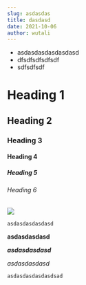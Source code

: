 ```yaml
---
slug: asdasdas
title: dasdasd
date: 2021-10-06
author: wutali
---
```

* asdasdasdasdasdasd
* dfsdfsdfsdfsdf
* sdfsdfsdf

# Heading 1

## Heading 2

### Heading 3

#### Heading 4

##### Heading 5

###### Heading 6

![](/images/600x300.png)



```
asdasdasdasdasd
```

**asdasdasdasd**

***asdasdasdasd***

*asdasdasdasd*

`asdasdasdasdasdsad`